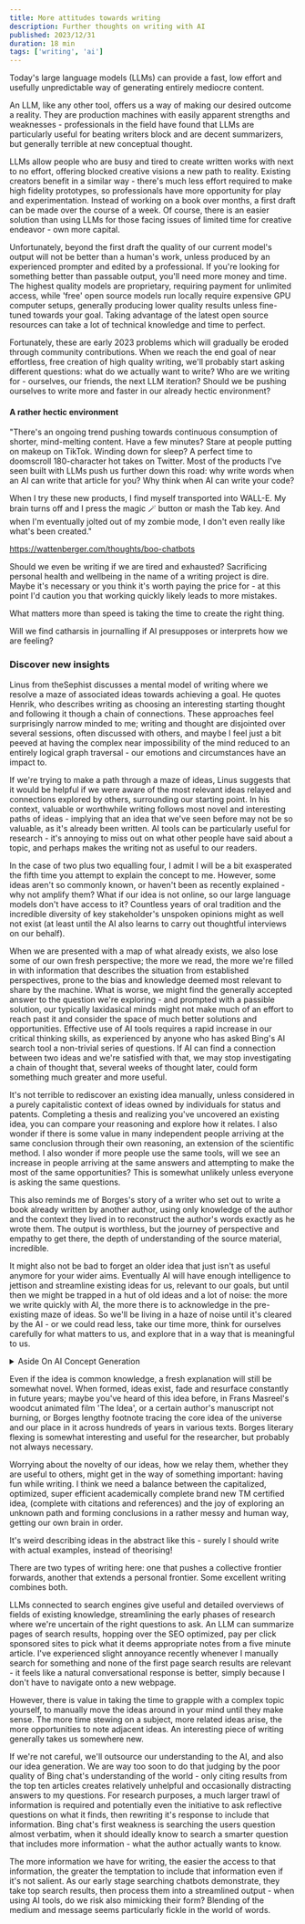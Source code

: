```yaml
---
title: More attitudes towards writing
description: Further thoughts on writing with AI
published: 2023/12/31
duration: 18 min
tags: ['writing', 'ai']
---
```


Today's large language models (LLMs) can provide a fast, low effort and usefully unpredictable way of generating entirely mediocre content.

An LLM, like any other tool, offers us a way of making our desired outcome a reality. They are production machines with easily apparent strengths and weaknesses - professionals in the field have found that LLMs are particularly useful for beating writers block and are decent summarizers, but generally terrible at new conceptual thought.

LLMs allow people who are busy and tired to create written works with next to no effort, offering blocked creative visions a new path to reality. Existing creators benefit in a similar way - there's much less effort required to make high fidelity prototypes, so professionals have more opportunity for play and experimentation. Instead of working on a book over months, a first draft can be made over the course of a week. Of course, there is an easier solution than using LLMs for those facing issues of limited time for creative endeavor - own more capital.

Unfortunately, beyond the first draft the quality of our current model's output will not be better than a human's work, unless produced by an experienced prompter and edited by a professional. If you're looking for something better than passable output, you'll need more money and time. The highest quality models are proprietary, requiring payment for unlimited access, while 'free' open source models run locally require expensive GPU computer setups, generally producing lower quality results unless fine-tuned towards your goal. Taking advantage of the latest open source resources can take a lot of technical knowledge and time to perfect.

Fortunately, these are early 2023 problems which will gradually be eroded through community contributions. When we reach the end goal of near effortless, free creation of high quality writing, we'll probably start asking different questions: what do we actually want to write? Who are we writing for - ourselves, our friends, the next LLM iteration? Should we be pushing ourselves to write more and faster in our already hectic environment?

#### A rather hectic environment

"There's an ongoing trend pushing towards continuous consumption of shorter, mind-melting content. Have a few minutes? Stare at people putting on makeup on TikTok. Winding down for sleep? A perfect time to doomscroll 180-character hot takes on Twitter. Most of the products I've seen built with LLMs push us further down this road: why write words when an AI can write that article for you? Why think when AI can write your code?

When I try these new products, I find myself transported into WALL-E. My brain turns off and I press the magic 🪄 button or mash the Tab key. And when I'm eventually jolted out of my zombie mode, I don't even really like what's been created."

https://wattenberger.com/thoughts/boo-chatbots

Should we even be writing if we are tired and exhausted? Sacrificing personal health and wellbeing in the name of a writing project is dire. Maybe it's necessary or you think it's worth paying the price for - at this point I'd caution you that working quickly likely leads to more mistakes.

What matters more than speed is taking the time to create the right thing.

Will we find catharsis in journalling if AI presupposes or interprets how we are feeling?

### Discover new insights

Linus from theSephist discusses a mental model of writing where we resolve a maze of associated ideas towards achieving a goal. He quotes Henrik, who describes writing as choosing an interesting starting thought and following it though a chain of connections. These approaches feel surprisingly narrow minded to me; writing and thought are disjointed over several sessions, often discussed with others, and maybe I feel just a bit peeved at having the complex near impossibility of the mind reduced to an entirely logical graph traversal - our emotions and circumstances have an impact to.

If we're trying to make a path through a maze of ideas, Linus suggests that it would be helpful if we were aware of the most relevant ideas relayed and connections explored by others, surrounding our starting point. In his context, valuable or worthwhile writing follows most novel and interesting paths of ideas - implying that an idea that we've seen before may not be so valuable, as it's already been written. AI tools can be particularly useful for research - it's annoying to miss out on what other people have said about a topic, and perhaps makes the writing not as useful to our readers.

In the case of two plus two equalling four, I admit I will be a bit exasperated the fifth time you attempt to explain the concept to me. However, some ideas aren't so commonly known, or haven't been as recently explained - why not amplify them? What if our idea is not online, so our large language models don't have access to it? Countless years of oral tradition and the incredible diversity of key stakeholder's unspoken opinions might as well not exist (at least until the AI also learns to carry out thoughtful interviews on our behalf).

When we are presented with a map of what already exists, we also lose some of our own fresh perspective; the more we read, the more we're filled in with information that describes the situation from established perspectives, prone to the bias and knowledge deemed most relevant to share by the machine. What is worse, we might find the generally accepted answer to the question we're exploring - and prompted with a passible solution, our typically laxidasical minds might not make much of an effort to reach past it and consider the space of much better solutions and opportunities. Effective use of AI tools requires a rapid increase in our critical thinking skills, as experienced by anyone who has asked Bing's AI search tool a non-trivial series of questions. If AI can find a connection between two ideas and we're satisfied with that, we may stop investigating a chain of thought that, several weeks of thought later, could form something much greater and more useful.

It's not terrible to rediscover an existing idea manually, unless considered in a purely capitalistic context of ideas owned by individuals for status and patents. Completing a thesis and realizing you've uncovered an existing idea, you can compare your reasoning and explore how it relates. I also wonder if there is some value in many independent people arriving at the same conclusion through their own reasoning, an extension of the scientific method. I also wonder if more people use the same tools, will we see an increase in people arriving at the same answers and attempting to make the most of the same opportunities? This is somewhat unlikely unless everyone is asking the same questions.

This also reminds me of Borges's story of a writer who set out to write a book already written by another author, using only knowledge of the author and the context they lived in to reconstruct the author's words exactly as he wrote them. The output is worthless, but the journey of perspective and empathy to get there, the depth of understanding of the source material, incredible.

It might also not be bad to forget an older idea that just isn't as useful anymore for your wider aims. Eventually AI will have enough intelligence to jettison and streamline existing ideas for us, relevant to our goals, but until then we might be trapped in a hut of old ideas and a lot of noise: the more we write quickly with AI, the more there is to acknowledge in the pre-existing maze of ideas. So we'll be living in a haze of noise until it's cleared by the AI - or we could read less, take our time more, think for ourselves carefully for what matters to us, and explore that in a way that is meaningful to us.

<details>
  <summary>Aside On AI Concept Generation</summary>I do wonder if we'll enter an
  age of AI generated concepts which are more prevalent than human ones; when
  the machines produce more conceptual structures / ideas than humans, and we're
  left several miles behind, wondering at the intricacy and complexity of their
  reasoning, the foreign nature of their words, the seeming adjacency of the
  reality they understand and perceive. Of course, the AI could teach us to see
  and understand their world, but we wouldn't necessarily be anywhere near the
  forefront of their conceptual creation - our understanding would be the
  uncovering of already existing ideas, explored for the joy of learning.
  Importantly, in this context, it is the individual's understanding and their
  experience that matters more than the collective. The concepts that AI
  generates, just like the concepts of today, will shape how we perceive and
  interact with the world in our own lives. With enough conviction and the means
  to share and justify concepts, any human's mode of thought could be
  transformed into perceiving reality in the means largely defined by machines.
  We already see similar warping of reality in cults and radical online groups
  such as QAnon.
</details>

Even if the idea is common knowledge, a fresh explanation will still be somewhat novel. When formed, ideas exist, fade and resurface constantly in future years; maybe you've heard of this idea before, in Frans Masreel's woodcut animated film 'The Idea', or a certain author's manuscript not burning, or Borges lengthy footnote tracing the core idea of the universe and our place in it across hundreds of years in various texts. Borges literary flexing is somewhat interesting and useful for the researcher, but probably not always necessary.

Worrying about the novelty of our ideas, how we relay them, whether they are useful to others, might get in the way of something important: having fun while writing. I think we need a balance between the capitalized, optimized, super efficient academically complete brand new TM certified idea, (complete with citations and references) and the joy of exploring an unknown path and forming conclusions in a rather messy and human way, getting our own brain in order.

It's weird describing ideas in the abstract like this - surely I should write with actual examples, instead of theorising!

There are two types of writing here: one that pushes a collective frontier forwards, another that extends a personal frontier. Some excellent writing combines both.

LLMs connected to search engines give useful and detailed overviews of fields of existing knowledge, streamlining the early phases of research where we're uncertain of the right questions to ask. An LLM can summarize pages of search results, hopping over the SEO optimized, pay per click sponsored sites to pick what it deems appropriate notes from a five minute article. I've experienced slight annoyance recently whenever I manually search for something and none of the first page search results are relevant - it feels like a natural conversational response is better, simply because I don't have to navigate onto a new webpage.

However, there is value in taking the time to grapple with a complex topic yourself, to manually move the ideas around in your mind until they make sense. The more time stewing on a subject, more related ideas arise, the more opportunities to note adjacent ideas. An interesting piece of writing generally takes us somewhere new.

If we're not careful, we'll outsource our understanding to the AI, and also our idea generation. We are way too soon to do that judging by the poor quality of Bing chat's understanding of the world - only citing results from the top ten articles creates relatively unhelpful and occasionally distracting answers to my questions. For research purposes, a much larger trawl of information is required and potentially even the initiative to ask reflective questions on what it finds, then rewriting it's response to include that information. Bing chat's first weakness is searching the users question almost verbatim, when it should ideally know to search a smarter question that includes more information - what the author actually wants to know.

The more information we have for writing, the easier the access to that information, the greater the temptation to include that information even if it's not salient. As our early stage searching chatbots demonstrate, they take top search results, then process them into a streamlined output - when using AI tools, do we risk also mimicking their form? Blending of the medium and message seems particularly fickle in the world of words.
